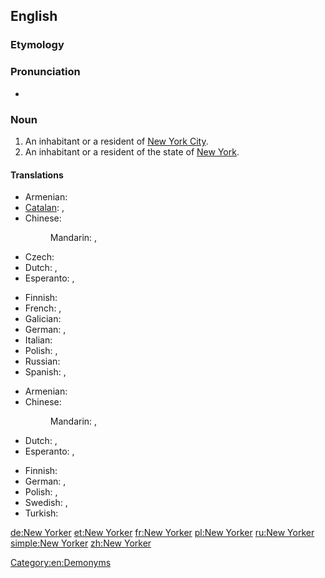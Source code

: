==English==

===Etymology===
{{suffix|New York|er}}

===Pronunciation===
* {{rhymes|ɔː(r)kə(r)}}

===Noun===
{{en-noun}}

# An inhabitant or a resident of [[New York City]].
# An inhabitant or a resident of the state of [[New York]].

====Translations====
{{trans-top|An inhabitant or a resident of New York City}}
* Armenian: {{t-|hy|նյույորքցի|tr=nyuyorkʿcʿi|sc=Armn}}
* [[Catalan]]: {{t-|ca|novaiorquès|m}}, {{t-|ca|novaiorquesa|f}}
* Chinese:
*: Mandarin: {{t|cmn|紐約人|sc=Hani}}, {{t|cmn|纽约人|tr=Niǔyuērén|sc=Hani}}
* Czech: {{t-|cs|Newyorčan|m}}
* Dutch: {{t-|nl|New Yorker|m}}, {{t-|nl|New Yorkse|f}}
* Esperanto: {{t-|eo|Nov-Jorkano}}, {{t-|eo|Novjorkano}}
{{trans-mid}}
* Finnish: {{t-|fi|newyorkilainen}}
* French: {{t+|fr|New-Yorkais|m}}, {{t+|fr|New-Yorkaise|f}}
* Galician: {{t-|gl|neoiorquino|m}}
* German: {{t+|de|New Yorker|m}}, {{t-|de|New Yorkerin|f}}
* Italian: {{t-|it|newyorkese|m|f}}
* Polish: {{t+|pl|nowojorczyk|m}}, {{t+|pl|nowojorczanka|f}}
* Russian: {{t+|ru|нью-йоркец|m}}
* Spanish: {{t-|es|neoyorkino}}, {{t+|es|neoyorquino|m}}
{{trans-bottom}}

{{trans-top|An inhabitant or a resident of the state of New York}}
* Armenian: {{t-|hy|նյույորքցի|tr=nyuyorkʿcʿi|sc=Armn}}
* Chinese:
*: Mandarin: {{t|cmn|紐約人|sc=Hani}}, {{t|cmn|纽约人|tr=Niǔyuērén|sc=Hani}}
* Dutch: {{t-|nl|New Yorker|m}}, {{t-|nl|New Yorkse|f}}
* Esperanto: {{t-|eo|Nov-Jorkiano}}, {{t-|eo|Novjorkiano}}
{{trans-mid}}
* Finnish: {{t-|fi|newyorkilainen}}
* German: {{t+|de|New Yorker|m}}, {{t-|de|New Yorkerin|f}}
* Polish: {{t+|pl|Nowojorczyk|m}}, {{t+|pl|Nowojorczanka|f}}
* Swedish: {{t-|sv|new yorkare|c}}, {{t-|sv|new yorkbo|c}}
* Turkish: {{t-|tr|New Yorklu}}
{{trans-bottom}}

[[Category:en:Demonyms]]

[[de:New Yorker]]
[[et:New Yorker]]
[[fr:New Yorker]]
[[pl:New Yorker]]
[[ru:New Yorker]]
[[simple:New Yorker]]
[[zh:New Yorker]]